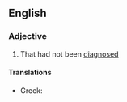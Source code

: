 ==English==

===Adjective===
{{en-adj|-}}

# {{lb|en|of a disease or condition}} That had not been [[diagnose]]d

====Translations====
{{trans-top|not diagnosed}}
* Greek: {{t|el|αδιάγνωστος}}
{{trans-mid}}
{{trans-bottom}}